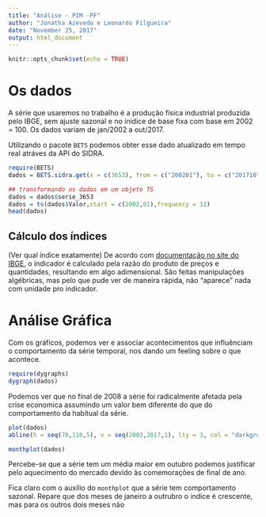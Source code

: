---
title: "Análise - PIM -PF"
author: "Jonatha Azevedo e Leonardo Filgueira"
date: "November 25, 2017"
output: html_document
---

```{r setup, include=FALSE}
knitr::opts_chunk$set(echo = TRUE)
```

# Os dados

A série que usaremos no trabalho é a produção física industrial produzida pelo IBGE, sem ajuste sazonal e no ínidice de base fixa com base em 2002 = 100. Os dados variam de jan/2002 a out/2017.

Utilizando o pacote `BETS` podemos obter esse dado atualizado em tempo real atráves da API do SIDRA. 


```{r, message=FALSE}
require(BETS)
dados = BETS.sidra.get(x = c(3653), from = c("200201"), to = c("201710"), territory = "brazil",variable = 3135, sections = c(129316), cl = 544)

## transformando os dados em um objeto TS
dados = dados$serie_3653
dados = ts(dados$Valor,start = c(2002,01),frequency = 12)
head(dados)
```

## Cálculo dos índices

(Ver qual índice exatamente)
De acordo com [documentação no site do IBGE](https://ww2.ibge.gov.br/home/estatistica/indicadores/industria/pimpfbr/srmindconjind.pdf), o indicador é calculado pela razão do produto de preços e quantidades, resultando em algo adimensional. São feitas manipulações algébricas, mas pelo que pude ver de maneira rápida, não "aparece" nada com unidade pro indicador. 

# Análise Gráfica

Com os gráficos, podemos ver e associar acontecimentos que influênciam o comportamento da série temporal, nos dando um feeling sobre o que acontece.

```{r,message=FALSE,fig.align='center',out.width="90%"}
require(dygraphs)
dygraph(dados)
```


Podemos ver que no final de  2008 a série foi radicalmente afetada pela crise economica assumindo um valor bem diferente do que do comportamento da habitual da série.

```{r,fig.align='center'}
plot(dados)
abline(h = seq(70,110,5), v = seq(2003,2017,1), lty = 3, col = "darkgrey")
```


```{r,fig.align='center'}
monthplot(dados)
```

Percebe-se que a série tem um média maior em outubro podemos justificar pelo aquecimento do mercado devido às comemorações de final de ano.

Fica claro com o auxílio do `monthplot` que a série tem comportamento sazonal. Repare que dos meses de janeiro a outrubro o indice é crescente, mas para os outros dois meses não
